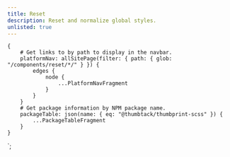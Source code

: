 ```yaml
---
title: Reset
description: Reset and normalize global styles.
unlisted: true
---
```



<ComponentHeader data={props.data} />

<ComponentFooter data={props.data} />

    {
        # Get links to by path to display in the navbar.
        platformNav: allSitePage(filter: { path: { glob: "/components/reset/*/" } }) {
            edges {
                node {
                    ...PlatformNavFragment
                }
            }
        }
        # Get package information by NPM package name.
        packageTable: json(name: { eq: "@thumbtack/thumbprint-scss" }) {
            ...PackageTableFragment
        }
    }
`;
